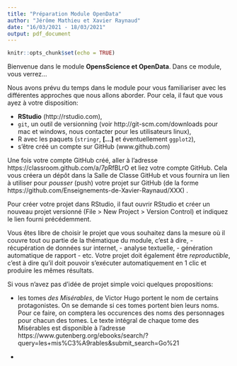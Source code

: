 ```yaml
---
title: "Préparation Module OpenData"
author: "Jérôme Mathieu et Xavier Raynaud"
date: "16/03/2021 - 18/03/2021"
output: pdf_document
---
```


```r
knitr::opts_chunk$set(echo = TRUE)
```

Bienvenue dans le module **OpensScience et OpenData**. 
Dans ce module, vous verrez...

Nous avons prévu du temps dans le module pour vous familiariser avec les différentes approches que nous allons aborder. Pour cela, il faut que vous ayez à votre disposition:

* **RStudio** (http://rstudio.com),
* `git`, un outil de versionning (voir http://git-scm.com/downloads pour mac et windows, nous contacter pour les utilisateurs linux),
* R avec les paquets (`stringr`, **[...]** et éventuellement `ggplot2`),
* s'être créé un compte sur GitHub (www.github.com)

Une fois votre compte GitHub créé, aller à l'adresse https://classroom.github.com/a/7pRfBLrO et liez votre compte GitHub. Cela vous créera un dépôt dans la Salle de Classe GitHub et vous fournira un lien à utiliser pour *pousser* (push) votre projet sur GitHub (de la forme  https://github.com/Enseignements-de-Xavier-Raynaud/XXX) . 


Pour créer votre projet dans RStudio, il faut ouvrir RStudio et créer un nouveau projet versionné (File > New Project > Version Control) et indiquez le lien fourni précédemment.

Vous êtes libre de choisir le projet que vous souhaitez dans la mesure où il couvre tout ou partie de la thématique du module, c'est à dire, 
- récupération de données sur internet, 
- analyse textuelle,
- génération automatique de rapport
- etc.
Votre projet doit également être *reproductible*, c'est à dire qu'il doit pouvoir s'exécuter automatiquement en 1 clic et produire les mêmes résultats. 

Si vous n'avez pas d'idée de projet simple voici quelques propositions: 

- les tomes *des Misérables*, de Victor Hugo portent le nom de certains protagonistes. On se demande si ces tomes portent bien leurs noms. Pour ce faire, on comptera les occurences des noms des personnages pour chacun des tomes. Le texte intégral de chaque tome des Misérables est disponible à l'adresse https://www.gutenberg.org/ebooks/search/?query=les+mis%C3%A9rables&submit_search=Go%21

-
